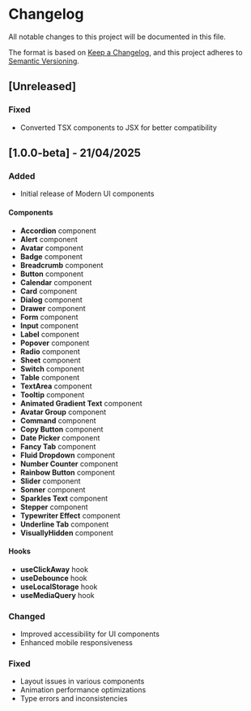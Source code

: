 # Changelog

All notable changes to this project will be documented in this file.

The format is based on [Keep a Changelog](https://keepachangelog.com/en/1.0.0/),
and this project adheres to [Semantic Versioning](https://semver.org/spec/v2.0.0.html).


## [Unreleased]

### Fixed
- Converted TSX components to JSX for better compatibility

## [1.0.0-beta] - 21/04/2025

### Added
- Initial release of Modern UI components
#### Components
- **Accordion** component
- **Alert** component
- **Avatar** component
- **Badge** component
- **Breadcrumb** component
- **Button** component
- **Calendar** component
- **Card** component
- **Dialog** component
- **Drawer** component
- **Form** component
- **Input** component
- **Label** component
- **Popover** component
- **Radio** component
- **Sheet** component
- **Switch** component
- **Table** component
- **TextArea** component
- **Tooltip** component
- **Animated Gradient Text** component
- **Avatar Group** component
- **Command** component
- **Copy Button** component
- **Date Picker** component
- **Fancy Tab** component
- **Fluid Dropdown** component
- **Number Counter** component
- **Rainbow Button** component
- **Slider** component
- **Sonner** component
- **Sparkles Text** component
- **Stepper** component
- **Typewriter Effect** component
- **Underline Tab** component
- **VisuallyHidden** component
#### Hooks
- **useClickAway** hook
- **useDebounce** hook
- **useLocalStorage** hook
- **useMediaQuery** hook


### Changed
- Improved accessibility for UI components
- Enhanced mobile responsiveness

### Fixed
- Layout issues in various components
- Animation performance optimizations
- Type errors and inconsistencies
